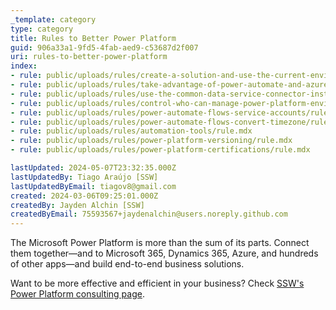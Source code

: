 ```yaml
---
_template: category
type: category
title: Rules to Better Power Platform
guid: 906a33a1-9fd5-4fab-aed9-c53687d2f007
uri: rules-to-better-power-platform
index:
- rule: public/uploads/rules/create-a-solution-and-use-the-current-environment-when-creating-flow-for-dynamics/rule.mdx
- rule: public/uploads/rules/take-advantage-of-power-automate-and-azure-functions-in-your-dynamics-solutions/rule.mdx
- rule: public/uploads/rules/use-the-common-data-service-connector-instead-of-the-dynamics-365-connector/rule.mdx
- rule: public/uploads/rules/control-who-can-manage-power-platform-environments/rule.mdx
- rule: public/uploads/rules/power-automate-flows-service-accounts/rule.mdx
- rule: public/uploads/rules/power-automate-flows-convert-timezone/rule.mdx
- rule: public/uploads/rules/automation-tools/rule.mdx
- rule: public/uploads/rules/power-platform-versioning/rule.mdx
- rule: public/uploads/rules/power-platform-certifications/rule.mdx

lastUpdated: 2024-05-07T23:32:35.000Z
lastUpdatedBy: Tiago Araújo [SSW]
lastUpdatedByEmail: tiagov8@gmail.com
created: 2024-03-06T09:25:01.000Z
createdBy: Jayden Alchin [SSW]
createdByEmail: 75593567+jaydenalchin@users.noreply.github.com
---
```


The Microsoft Power Platform is more than the sum of its parts. Connect them together—and to Microsoft 365, Dynamics 365, Azure, and hundreds of other apps—and build end-to-end business solutions.

Want to be more effective and efficient in your business? Check [SSW's Power Platform consulting page](https://ssw.com.au/consulting/power-platform).
